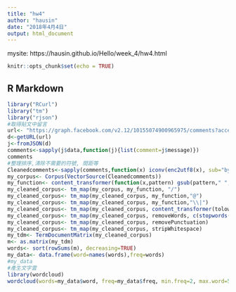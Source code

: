 ```yaml
---
title: "hw4"
author: "hausin"
date: "2018年4月4日"
output: html_document
---
```


mysite: https://hausin.github.io/Hello/week_4/hw4.html

```r
knitr::opts_chunk$set(echo = TRUE)
```

## R Markdown
```R
library("RCurl")
library("tm")
library("rjson")
#取得貼文中留言
url<- "https://graph.facebook.com/v2.12/10155074900965975/comments?access_token=EAACEdEose0cBAH73mGZBP8oyYeSv8caO4z7h7xJkNDeiJwJaeiUOyetYHXeEX2i8GjExq5yySVFNHwugqaFRKfuzZCGAwosMzF7z7AHdFuRsOJnFzM8ODf8vbGY9vZBmDSsB0QiZAkZBbZAWVb7Ue4cdrMmLhD7mIjbBn7YJwVMuav6pEMbdb9J1sHU942zK8ZD&pretty=0&limit=25&after=MTY5NTcZD"
d<-getURL(url)
j<-fromJSON(d)
comments<-sapply(j$data,function(j){list(comment=j$message)})
comments
#整理排序,清除不需要的符號, 間距等
Cleanedcomments<-sapply(comments,function(x) iconv(enc2utf8(x), sub="byte"))
my_corpus<- Corpus(VectorSource(Cleanedcomments))
my_function<- content_transformer(function(x,pattern) gsub(pattern," ", x))
my_cleaned_corpus<- tm_map(my_corpus, my_function, "/")
my_cleaned_corpus<- tm_map(my_cleaned_corpus, my_function,"@")
my_cleaned_corpus<- tm_map(my_cleaned_corpus, my_function,"\\|")
my_cleaned_corpus<- tm_map(my_cleaned_corpus, content_transformer(tolower))
my_cleaned_corpus<- tm_map(my_cleaned_corpus, removeWords, c(stopwords("english")))
my_cleaned_corpus<- tm_map(my_cleaned_corpus, removePunctuation)
my_cleaned_corpus<- tm_map(my_cleaned_corpus, stripWhitespace)
my_tdm<- TermDocumentMatrix(my_cleaned_corpus)
m<- as.matrix(my_tdm)
words<- sort(rowSums(m), decreasing=TRUE)
my_data<- data.frame(word=names(words),freq=words)
#my_data
#產生文字雲
library(wordcloud)
wordcloud(words=my_data$word, freq=my_data$freq, min.freq=2, max.word=500, random.order = FALSE, rot.per = 0.35, colors=brewer.pal(12, "Paired"))
```

